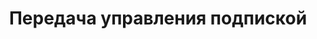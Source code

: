 ---
title: "Передача управления подпиской"
"og:description": "Возможность передачи управления подпиской другому пользователю"
"og:image": "docs2/images/cover-gateway.png"
sidebarTitle: "Передача управления подпиской"
---